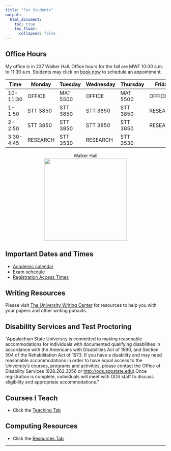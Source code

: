 ```yaml
---
title: "For Students"
output: 
  html_document:
    toc: true
    toc_float:
      collapsed: false
---
```

## Office Hours <i class="fa fa-clock-o"></i>

My office is in 237 Walker Hall. Office hours for the fall are MWF 10:00 a.m. to 11:30 a.m. Students may click on [book now](https://arnholtat.youcanbook.me/) to schedule an appointment.

Time   | Monday |Tuesday | Wednesday | Thursday | Friday
 -----------|--------|--------|-----------|----------|--------
   10-11:30 | OFFICE   | MAT 5500 | OFFICE    |  MAT 5500  | OFFICE 
     1-1:50 | STT 3850 | STT 3850 | STT 3850 |  STT 3850 | RESEARCH
     2-2:50 | STT 3850 | STT 3850 | STT 3850 |  STT 3850 | RESEARCH
  3:30-4:45 | RESEARCH | STT 3530 | RESEARCH |   STT 3530       | 

<center>
<figure>
<figcaption> Walker Hall </figcaption>
<img src="./images/walkerhall.jpg" caption="Walker Hall" width = 260>
</figure>
</center>

## Important Dates and Times

- [Academic calendar](https://registrar.appstate.edu/calendars-schedules/academic-calendar) <i class="fa fa-calendar"></i>
- [Exam schedule](https://registrar.appstate.edu/calendars-schedules/exam-schedule-0)
- [Registration Access Times](https://registrar.appstate.edu/students/registration-classes/early-registration-access)

## Writing Resources

Please visit [The University Writing Center](http://writingcenter.appstate.edu/) for resources to help you with your papers and other writing pursuits.



## Disability Services and Test Proctoring 


"Appalachian State University is committed to making reasonable accommodations for individuals with documented qualifying disabilities in accordance with the Americans with Disabilities Act of 1990, and Section 504 of the Rehabilitation Act of 1973. If you have a disability and may need reasonable accommodations in order to have equal access to the University's courses, programs and activities, please contact the Office of Disability Services (828.262.3056 or <http://ods.appstate.edu>).Once registration is complete, individuals will meet with ODS staff to discuss eligibility and appropriate accommodations."

## Courses I Teach

* Click the [Teaching Tab](teaching.html)

## Computing Resources

* Click the [Resources Tab](resources.html)

* * *